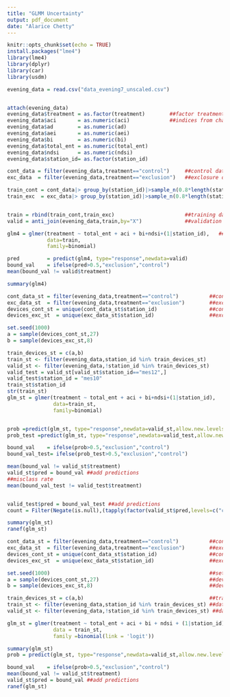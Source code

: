---
title: "GLMM Uncertainty"
output: pdf_document
date: "Alarice Chetty"
---

```{r setup, include=FALSE}
knitr::opts_chunk$set(echo = TRUE)
install.packages("lme4")
library(lme4)
library(dplyr)
library(car)
library(usdm)
```


```{r admin, echo=FALSE,message=FALSE}
evening_data = read.csv("data_evening7_unscaled.csv")


attach(evening_data)
evening_data$treatment = as.factor(treatment)        ##factor treatment
evening_data$aci       = as.numeric(aci)             ##indices from character to numeric
evening_data$ad        = as.numeric(ad)
evening_data$aei       = as.numeric(aei)
evening_data$bi        = as.numeric(bi)
evening_data$total_ent = as.numeric(total_ent)
evening_data$ndsi      = as.numeric(ndsi)
evening_data$station_id= as.factor(station_id)
```


```{r cv with all devices}

cont_data = filter(evening_data,treatment=="control")     ##control data
exc_data  = filter(evening_data,treatment=="exclusion")   ##exclosure data

train_cont = cont_data|> group_by(station_id)|>sample_n(0.8*length(station_id))|>ungroup() ##80% of each control device
train_exc  = exc_data|> group_by(station_id)|>sample_n(0.8*length(station_id))|>ungroup()  ##80% of each exclosure device


train = rbind(train_cont,train_exc)                       ##training dataset       
valid = anti_join(evening_data,train,by="X")              ##validation dataset  

glm4 = glmer(treatment ~ total_ent + aci + bi+ndsi+(1|station_id),   ##glmm model
             data=train,
             family=binomial)

pred         = predict(glm4, type="response",newdata=valid)                     ##predict probabilites 
bound_val    = ifelse(pred>0.5,"exclusion","control")                           ##predict classifications
mean(bound_val != valid$treatment)                                              ##misclass rate

summary(glm4)

```


```{r cv  by station greg}

cont_data_st = filter(evening_data,treatment=="control")          ##control data
exc_data_st  = filter(evening_data,treatment=="exclusion")        ##exclosure data  
devices_cont_st = unique(cont_data_st$station_id)                 ##control devices
devices_exc_st  = unique(exc_data_st$station_id)                  ##exclosure devices

set.seed(1000)
a = sample(devices_cont_st,27)
b = sample(devices_exc_st,8)

train_devices_st = c(a,b)
train_st <- filter(evening_data,station_id %in% train_devices_st)                  
valid_st <- filter(evening_data,!station_id %in% train_devices_st) 
valid_test = valid_st[valid_st$station_id=="mes12",]
valid_test$station_id = "mes10"
train_st$station_id 
str(train_st)
glm_st = glmer(treatment ~ total_ent + aci + bi+ndsi+(1|station_id),
               data=train_st,
               family=binomial)


prob =predict(glm_st, type="response",newdata=valid_st,allow.new.levels=TRUE)
prob_test =predict(glm_st, type="response",newdata=valid_test,allow.new.levels=TRUE)

bound_val    = ifelse(prob>0.5,"exclusion","control")                           ##predict classifications
bound_val_test= ifelse(prob_test>0.5,"exclusion","control")                           ##predict classifications

mean(bound_val != valid_st$treatment)      
valid_st$pred = bound_val ##add predictions
##misclass rate
mean(bound_val_test != valid_test$treatment)                                           ##misclass rate


valid_test$pred = bound_val_test ##add predictions
count = Filter(Negate(is.null),(tapply(factor(valid_st$pred,levels=c("control","exclosure")),INDEX = valid_st$station_id,FUN=table))) #count predictions for each device

summary(glm_st)
ranef(glm_st)
```



```{r cv by station}

cont_data_st = filter(evening_data,treatment=="control")          ##control data
exc_data_st  = filter(evening_data,treatment=="exclusion")        ##exclosure data  
devices_cont_st = unique(cont_data_st$station_id)                 ##control devices
devices_exc_st  = unique(exc_data_st$station_id)                  ##exclosure devices

set.seed(1000)                                                    ##set seed
a = sample(devices_cont_st,27)                                    ##devices from control
b = sample(devices_exc_st,8)                                      ##devices from exclosures

train_devices_st = c(a,b)                                         ##train devices
train_st <- filter(evening_data,station_id %in% train_devices_st) ##data of train devices 
valid_st <- filter(evening_data,!station_id %in% train_devices_st) ##data of test devices

glm_st = glmer(treatment ~ total_ent + aci + bi + ndsi + (1|station_id), ##glmm
               data = train_st,
               family =binomial(link = 'logit'))

summary(glm_st)
prob = predict(glm_st, type="response",newdata=valid_st,allow.new.levels=TRUE)  ##probabilites

bound_val    = ifelse(prob>0.5,"exclusion","control")                           ##predict classifications
mean(bound_val != valid_st$treatment)      
valid_st$pred = bound_val ##add predictions
ranef(glm_st)

```

